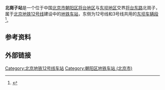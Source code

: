 {{BJ Future infrastructure}}{{future public transportation}}
{{NoteTA
|G1=Railway}}
{{Infobox station
|name = 北崗子
|eng_name = Beigangzi
|livery = 
|linecolour = {{北京地铁颜色|12}}
|image = Construction site of Beigangzi Station (20201206161633).jpg
|caption = 车站工地（2020年12月）
|other_name = 
|country = {{PRC}}
|borough = [[北京市|北京市]][[朝阳区|朝阳区]][[将台地区|将台地区]]与[[东坝地区|东坝地区]]交界
|address = [[将台东路|将台东路]]北崗子
|coordinates = {{coord|39.973186|N|116.528728|E|display=inline,title|type:railwaystation}}
|elevation = 
|operator = [[北京市地铁运营有限公司|北京市地铁运营有限公司]]
|lines = {{北京地铁线路名|12|SL}}
|distance = 
|platform = 1座[[岛式站台|岛式站台]]
|tracks = 2条
|bus_routes = 
|bus_stands = 
|connections = 
|structure = 地下车站
|hall = 
|depth = 
|levels = 
|interchange = 
|exits = 
|elevator = 
|escalator = 
|architect = 
|architectural_style = 
|colour = 
|type = 
|status = 建设中
|code = 
|zone = 
|classification = 
|website = 
|built = 
|opened = 
|opening = 
|pass_year = 
|passengers = 
|pass_system = 
|pass_rank = 
|mpassengers = 
|trains = 
|station_hours = 
|hours = 
|first = 
|last = 
|adjacent = {{adjacent stations|system=北京地铁|line=12|left=酒仙桥|right=东风|type=建设中|note-mid={{BJS Dater|3||time|开通}}}}
|other_services = 
|route_map = 
}}
'''北崗子站'''是一个位于中国[[北京市|北京市]][[朝阳区|朝阳区]][[将台地区|将台地区]]与[[东坝地区|东坝地区]]交界[[将台东路|将台东路]]北崗子，属于[[北京地铁|北京地铁]][[北京地铁12号线|12号线]]建设中的[[地铁车站|地铁车站]]，东侧为12号线和3号线共用的[[东坝车辆段|东坝车辆段]]<ref>{{cite news|url=http://bj.people.com.cn/n2/2020/0721/c14540-34172471.html|title=朝阳区东坝西区规划4条轨道交通 加强“站城一体”建设|publisher=人民网-北京频道|date=2020-07-21|accessdate=2020-12-06|archive-date=2020-07-24|archive-url=https://web.archive.org/web/20200724152308/http://bj.people.com.cn/n2/2020/0721/c14540-34172471.html|dead-url=no}}</ref>。

== 参考资料 ==
{{reflist}}

== 外部链接 ==
{{Commonscat|Beigangzi Station}}
{{北京地铁12号线}}
[[Category:北京地铁12号线车站|Category:北京地铁12号线车站]]
[[Category:朝阳区地铁车站_(北京市)|Category:朝阳区地铁车站 (北京市)]]